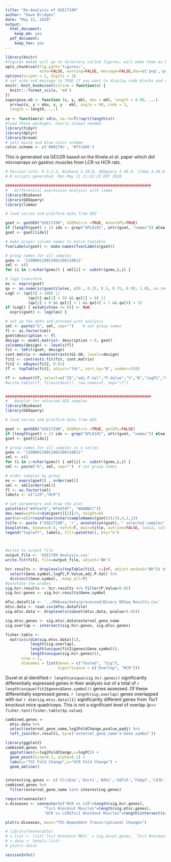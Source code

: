 ```yaml
---
title: "Re-Analysis of GSE17190"
author: "Dave Bridges"
date: "May 11, 2020"
output:
  html_document:
    keep_md: yes
  pdf_document:
    keep_tex: yes
---
```


```r
library(knitr)
#figures makde will go to directory called figures, will make them as both png and pdf files 
opts_chunk$set(fig.path='figures/',
               echo=FALSE, warning=FALSE, message=FALSE,dev=c('png','pdf'))
options(scipen = 2, digits = 3)
# set echo and message to TRUE if you want to display code blocks and code output respectively
knitr::knit_hooks$set(inline = function(x) {
  knitr:::format_sci(x, 'md')
})
superpose.eb <- function (x, y, ebl, ebu = ebl, length = 0.08, ...)
  arrows(x, y + ebu, x, y - ebl, angle = 90, code = 3,
  length = length, ...)
  
se <- function(x) sd(x, na.rm=T)/sqrt(length(x))
#load these packages, nearly always needed
library(tidyr)
library(dplyr)
library(broom)
# sets maize and blue color scheme
color.scheme <- c('#00274c', '#ffcb05')
```

This is generated via GEO2R based on the Kivela *et al.* paper which did microarrays on gastroc muscles from LCR vs HCR rats.

```r
# Version info: R 3.2.3, Biobase 2.30.0, GEOquery 2.40.0, limma 3.26.8
# R scripts generated  Mon May 11 11:42:23 EDT 2020

################################################################
#   Differential expression analysis with limma
library(Biobase)
library(GEOquery)
library(limma)

# load series and platform data from GEO

gset <- getGEO("GSE17190", GSEMatrix =TRUE, AnnotGPL=TRUE)
if (length(gset) > 1) idx <- grep("GPL6101", attr(gset, "names")) else idx <- 1
gset <- gset[[idx]]

# make proper column names to match toptable 
fvarLabels(gset) <- make.names(fvarLabels(gset))

# group names for all samples
gsms <- "110000110011001100110011"
sml <- c()
for (i in 1:nchar(gsms)) { sml[i] <- substr(gsms,i,i) }

# log2 transform
ex <- exprs(gset)
qx <- as.numeric(quantile(ex, c(0., 0.25, 0.5, 0.75, 0.99, 1.0), na.rm=T))
LogC <- (qx[5] > 100) ||
          (qx[6]-qx[1] > 50 && qx[2] > 0) ||
          (qx[2] > 0 && qx[2] < 1 && qx[4] > 1 && qx[4] < 2)
if (LogC) { ex[which(ex <= 0)] <- NaN
  exprs(gset) <- log2(ex) }

# set up the data and proceed with analysis
sml <- paste("G", sml, sep="")    # set group names
fl <- as.factor(sml)
gset$description <- fl
design <- model.matrix(~ description + 0, gset)
colnames(design) <- levels(fl)
fit <- lmFit(gset, design)
cont.matrix <- makeContrasts(G1-G0, levels=design)
fit2 <- contrasts.fit(fit, cont.matrix)
fit2 <- eBayes(fit2, 0.01)
tT <- topTable(fit2, adjust="fdr", sort.by="B", number=250)

tT <- subset(tT, select=c("ID","adj.P.Val","P.Value","t","B","logFC","Gene.symbol","Gene.title"))
#write.table(tT, file=stdout(), row.names=F, sep="\t")


################################################################
#   Boxplot for selected GEO samples
library(Biobase)
library(GEOquery)

# load series and platform data from GEO

gset <- getGEO("GSE17190", GSEMatrix =TRUE, getGPL=FALSE)
if (length(gset) > 1) idx <- grep("GPL6101", attr(gset, "names")) else idx <- 1
gset <- gset[[idx]]

# group names for all samples in a series
gsms <- "110000110011001100110011"
sml <- c()
for (i in 1:nchar(gsms)) { sml[i] <- substr(gsms,i,i) }
sml <- paste("G", sml, sep="")  # set group names

# order samples by group
ex <- exprs(gset)[ , order(sml)]
sml <- sml[order(sml)]
fl <- as.factor(sml)
labels <- c("LCR","HCR")

# set parameters and draw the plot
palette(c("#dfeaf4","#f4dfdf", "#AABBCC"))
dev.new(width=4+dim(gset)[[2]]/5, height=6)
par(mar=c(2+round(max(nchar(sampleNames(gset)))/2),4,2,1))
title <- paste ("GSE17190", '/', annotation(gset), " selected samples", sep ='')
boxplot(ex, boxwex=0.6, notch=T, main=title, outline=FALSE, las=2, col=fl)
legend("topleft", labels, fill=palette(), bty="n")



#write to output file
output_file <- 'GSE1790 Analysis.csv'
write.fit(fit2, file=output_file, adjust='BH')

hcr.results <- droplevels(topTable(fit2, n=Inf, adjust.method="BH")) %>%
  select(Gene.symbol,logFC,P.Value,adj.P.Val) %>%
  distinct(Gene.symbol, .keep_all=T)
#annotate the probes
sig.hcr.results <- hcr.results %>% filter(P.Value<0.05)
sig.hcr.genes <- sig.hcr.results$Gene.symbol

mTsc.datafile <- '../RNAseq/data/processed/Binary DESeq Results.csv'
mtsc.data <- read.csv(mTsc.datafile)
sig.mtsc.data <- droplevels(subset(mtsc.data, pvalue<0.05))

sig.mtsc.genes <- sig.mtsc.data$external_gene_name
sig.overlap <- intersect(sig.hcr.genes, sig.mtsc.genes)

fisher.table <-
  matrix(c(dim(sig.mtsc.data)[1],
           length(sig.overlap), 
           length(unique(fit2$genes$Gene.symbol)),
           length(unique(sig.hcr.genes))),
       nrow = 2,
       dimnames = list(Genes = c("Tested", "Sig"),
                       Significance = c("Overlap", "HCR")))
```

Duvel et al identified `r length(unique(sig.hcr.genes))` significantly differentially expressed genes in their analysis out of a total of `r length(unique(fit2$genes$Gene.symbol))` genes assessed.  Of these differentially expressed genes. `r length(sig.overlap)` genes overlapped with our `r dim(sig.mtsc.data)[1]` significantly different genes from *Tsc1* knockout mice quadriceps.  This is not a significant level of overlap (p=`r fisher.test(fisher.table)$p.value`).

```r
combined.genes <-
  mtsc.data %>%
  select(external_gene_name,log2FoldChange,pvalue,padj) %>%
  left_join(hcr.results, by=c('external_gene_name'='Gene.symbol'))

library(ggplot2)
combined.genes %>%
  ggplot(aes(y=log2FoldChange,x=logFC)) +
  geom_point(size=0.1, alpha=0.1) +
  labs(y="TSC Fold Change",x="HCR Fold Change") +
  geom_abline()


interesting.genes <- c('Slc16a1','Oxct1','Bdh1','Gdf15','Fabp3','Cd36')
combined.genes %>%
  filter(external_gene_name %in% interesting.genes)
```

```r
require(venneuler)
v.diseases <- venneuler(c("HCR vs LCR"=length(sig.hcr.genes), 
                 "Tsc1 Knockout Muscles"=length(sig.mtsc.genes),
                 "HCR vs LCR&Tsc1 Knockout Muscles"=length(intersect(sig.hcr.genes, sig.mtsc.genes))))

plot(v.diseases, main="TSC-Dependent Transcriptional Changes")

# library(Vennerable)
# v.list <- list(`Tsc2 Knockout MEFs` = sig.duvel.genes, `Tsc1 Knockout Muscles` = sig.mtsc.genes)
# v.data <- Venn(v.list)
# plot(v.data)
```

```r
sessionInfo()
```